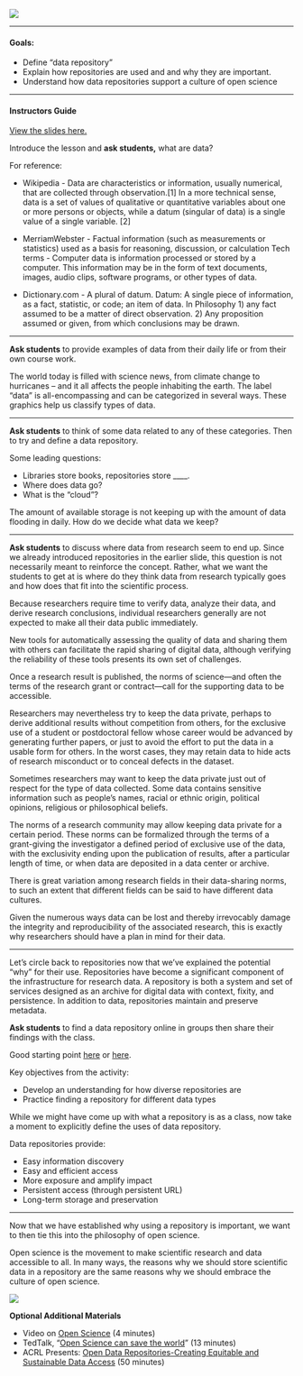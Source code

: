 ![](banner_repo.png)

--------------

#### **Goals**: 

- Define "data repository" 
- Explain how repositories are used and and why they are important.
- Understand how data repositories support a culture of open science

---------------

#### **Instructors Guide **

[View the slides here.](https://docs.google.com/presentation/d/1zLSrdq8cbPZgyfmctebp4hTohp3asbItm5DXeDN6pFI/edit?usp=sharing)

Introduce the lesson and **ask students,** what are data? 

For reference:

* Wikipedia - Data are characteristics or information, usually numerical, that are collected through observation.[1] In a more technical sense, data is a set of values of qualitative or quantitative variables about one or more persons or objects, while a datum (singular of data) is a single value of a single variable. [2]

* MerriamWebster - Factual information (such as measurements or statistics) used as a basis for reasoning, discussion, or calculation
Tech terms - Computer data is information processed or stored by a computer. This information may be in the form of text documents, images, audio clips, software programs, or other types of data. 

* Dictionary.com - A plural of datum. Datum: A single piece of information, as a fact, statistic, or code; an item of data. In Philosophy 1) any fact assumed to be a matter of direct observation. 2) Any proposition assumed or given, from which conclusions may be drawn.

---------------

**Ask students** to provide examples of data from their daily life or from their own course work. 

The world today is filled with science news, from climate change to hurricanes – and it all affects the people inhabiting the earth. The label “data” is all-encompassing and can be categorized in several ways. These graphics help us classify types of data.

---------------

**Ask students** to think of some data related to any of these categories. Then to try and define a data repository.

Some leading questions: 

* Libraries store books, repositories store ____.
* Where does data go? 
* What is the "cloud"?

The amount of available storage is not keeping up with the amount of data flooding in daily. How do we decide what data we keep?

---------------

**Ask students** to discuss where data from research seem to end up. Since we already introduced repositories in the earlier slide, this question is not necessarily meant to reinforce the concept. Rather, what we want the students to get at is where do they think data from research typically goes and how does that fit into the scientific process.

Because researchers require time to verify data, analyze their data, and derive research conclusions, individual researchers generally are not expected to make all their data public immediately. 

New tools for automatically assessing the quality of data and sharing them with others can facilitate the rapid sharing of digital data, although verifying the reliability of these tools presents its own set of challenges.

Once a research result is published, the norms of science—and often the terms of the research grant or contract—call for the supporting data to be accessible. 

Researchers may nevertheless try to keep the data private, perhaps to derive additional results without competition from others, for the exclusive use of a student or postdoctoral fellow whose career would be advanced by generating further papers, or just to avoid the effort to put the data in a usable form for others. In the worst cases, they may retain data to hide acts of research misconduct or to conceal defects in the dataset. 

Sometimes researchers may want to keep the data private just out of respect for the type of data collected. Some data contains sensitive information such as people’s names, racial or ethnic origin, political opinions, religious or philosophical beliefs.

The norms of a research community may allow keeping data private for a certain period. These norms can be formalized through the terms of a grant-giving the investigator a defined period of exclusive use of the data, with the exclusivity ending upon the publication of results, after a particular length of time, or when data are deposited in a data center or archive.

There is great variation among research fields in their data-sharing norms, to such an extent that different fields can be said to have different data cultures.

Given the numerous ways data can be lost and thereby irrevocably damage the integrity and reproducibility of the associated research, this is exactly why researchers should have a plan in mind for their data.

---------------

Let’s circle back to repositories now that we’ve explained the potential “why” for their use. Repositories have become a significant component of the infrastructure for research data. A repository is both a system and set of services designed as an archive for digital data with context, fixity, and persistence. In addition to data, repositories maintain and preserve metadata.

**Ask students** to find a data repository online in groups then share their findings with the class. 

Good starting point [here](https://www.nsf.gov/geo/oce/oce-data-sample-repository-list.jsp) or [here](http://re3data.org/).

Key objectives from the activity: 

* Develop an understanding for how diverse repositories are
* Practice finding a repository for different data types

While we might have come up with what a repository is as a class, now take a moment to explicitly define the uses of data repository.

Data repositories provide: 

* Easy information discovery  
* Easy and efficient access  
* More exposure and amplify impact  
* Persistent access (through persistent URL)  
* Long-term storage and preservation

---------------

Now that we have established why using a repository is important, we want to then tie this into the philosophy of open science. 

Open science is the movement to make scientific research and data accessible to all. In many ways, the reasons why we should store scientific data in a repository are the same reasons why we should embrace the culture of open science. 

![](openscigraphic.jpg)

**Optional Additional Materials**

* Video on [Open Science](https://www.youtube.com/watch?v=3m6p6w8oOw4) (4 minutes)
*	TedTalk, “[Open Science can save the world](https://www.youtube.com/watch?v=uPtP6-nAjJ0)” (13 minutes)
*	ACRL Presents: [Open Data Repositories-Creating Equitable and Sustainable Data Access](https://www.youtube.com/watch?v=xaAh4PfPdRs) (50 minutes)
